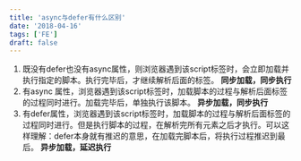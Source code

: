 ```yaml
---
title: 'async与defer有什么区别'
date: '2018-04-16'
tags: ['FE']
draft: false
---
```


1. 既没有defer也没有async属性，则浏览器遇到该script标签时，会立即加载并执行指定的脚本。执行完毕后，才继续解析后面的标签。 **同步加载，同步执行**
2. 有async 属性，浏览器遇到该script标签时，加载脚本的过程与解析后面标签的过程同时进行。加载完毕后，单独执行该脚本。 **异步加载，同步执行**
3. 有defer属性，浏览器遇到该script标签时，加载脚本的过程与解析后面标签的过程同时进行。但是执行脚本的过程，在解析完所有元素之后才执行。可以这样理解：defer本身就有推迟的意思，在加载完脚本后，将执行过程推迟到最后。 **异步加载，延迟执行**
